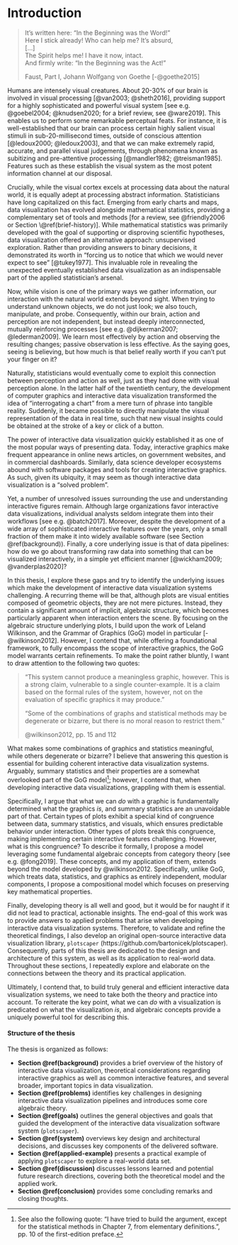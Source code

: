 # Introduction {#introduction}

> It’s written here: "In the Beginning was the Word!" <br>
> Here I stick already! Who can help me? It’s absurd, <br>
> [...] <br>
> The Spirit helps me! I have it now, intact. <br>
> And firmly write: "In the Beginning was the Act!"
>
> Faust, Part I, Johann Wolfgang von Goethe [-@goethe2015]

Humans are intensely visual creatures. About 20-30% of our brain is involved in visual processing [@van2003; @sheth2016], providing support for a highly sophisticated and powerful visual system [see e.g. @goebel2004; @knudsen2020; for a brief review, see @ware2019]. This enables us to perform some remarkable perceptual feats. For instance, it is well-established that our brain can process certain highly salient visual stimuli in sub-20-millisecond times, outside of conscious attention [@ledoux2000; @ledoux2003], and that we can make extremely rapid, accurate, and parallel visual judgements, through phenomena known as subitizing and pre-attentive processing [@mandler1982; @treisman1985]. Features such as these establish the visual system as the most potent information channel at our disposal.

Crucially, while the visual cortex excels at processing data about the natural world, it is equally adept at processing abstract information. Statisticians have long capitalized on this fact. Emerging from early charts and maps, data visualization has evolved alongside mathematical statistics, providing a complementary set of tools and methods [for a review, see @friendly2006 or Section \@ref(brief-history)]. While mathematical statistics was primarily developed with the goal of supporting or disproving scientific hypotheses, data visualization offered an alternative approach: unsupervised exploration. Rather than providing answers to binary decisions, it demonstrated its worth in "forcing us to notice that which we would never expect to see" [@tukey1977]. This invaluable role in revealing the unexpected eventually established data visualization as an indispensable part of the applied statistician's arsenal.

Now, while vision is one of the primary ways we gather information, our interaction with the natural world extends beyond sight. When trying to understand unknown objects, we do not just look; we also touch, manipulate, and probe. Consequently, within our brain, action and perception are not independent, but instead deeply interconnected, mutually reinforcing processes [see e.g. @dijkerman2007; @lederman2009]. We learn most effectively by action and observing the resulting changes; passive observation is less effective. As the saying goes, seeing is believing, but how much is that belief really worth if you can't put your finger on it?

Naturally, statisticians would eventually come to exploit this connection between perception and action as well, just as they had done with visual perception alone. In the latter half of the twentieth century, the development of computer graphics and interactive data visualization transformed the idea of "interrogating a chart" from a mere turn of phrase into tangible reality. Suddenly, it became possible to directly manipulate the visual representation of the data in real time, such that new visual insights could be obtained at the stroke of a key or click of a button.

The power of interactive data visualization quickly established it as one of the most popular ways of presenting data. Today, interactive graphics make frequent appearance in online news articles, on government websites, and in commercial dashboards. Similarly, data science developer ecosystems abound with software packages and tools for creating interactive graphics. As such, given its ubiquity, it may seem as though interactive data visualization is a "solved problem".

Yet, a number of unresolved issues surrounding the use and understanding interactive figures remain. Although large organizations favor interactive data visualizations, individual analysts seldom integrate them into their workflows [see e.g. @batch2017]. Moreover, despite the development of a wide array of sophisticated interactive features over the years, only a small fraction of them make it into widely available software (see Section \@ref(background)). Finally, a core underlying issue is that of data pipelines: how do we go about transforming raw data into something that can be visualized interactively, in a simple yet efficient manner [@wickham2009; @vanderplas2020]?

In this thesis, I explore these gaps and try to identify the underlying issues which make the development of interactive data visualization systems challenging. A recurring theme will be that, although plots are visual entities composed of geometric objects, they are not mere pictures. Instead, they contain a significant amount of implicit, algebraic structure, which becomes particularly apparent when interaction enters the scene. By focusing on the algebraic structure underlying plots, I build upon the work of Leland Wilkinson, and the Grammar of Graphics (GoG) model in particular [-@wilkinson2012]. However, I contend that, while offering a foundational framework, to fully encompass the scope of interactive graphics, the GoG model warrants certain refinements. To make the point rather bluntly, I want to draw attention to the following two quotes:

> "This system cannot produce a meaningless graphic, however. This is a strong claim, vulnerable to a single counter-example. It is a claim based on the formal rules of the system, however, not on the evaluation of specific graphics it may produce."
>
> "Some of the combinations of graphs and statistical methods may be degenerate or bizarre, but there is no moral reason to restrict them."
>
> @wilkinson2012, pp. 15 and 112

What makes some combinations of graphics and statistics meaningful, while others degenerate or bizarre? I believe that answering this question is essential for building coherent interactive data visualization systems. Arguably, summary statistics and their properties are a somewhat overlooked part of the GoG model^[See also the following quote: "I have tried to build the argument, except for the statistical methods in Chapter 7, from elementary definitions.", pp. 10 of the first-edition preface.]; however, I contend that, when developing interactive data visualizations, grappling with them is essential.

Specifically, I argue that what we can *do* with a graphic is fundamentally determined what the graphics *is*, and summary statistics are an unavoidable part of that. Certain types of plots exhibit a special kind of congruence between data, summary statistics, and visuals, which ensures predictable behavior under interaction. Other types of plots break this congruence, making implementing certain interactive features challenging. However, what is this congruence? To describe it formally, I propose a model leveraging some fundamental algebraic concepts from category theory [see e.g. @fong2019]. These concepts, and my application of them, extends beyond the model developed by @wilkinson2012. Specifically, unlike GoG, which treats data, statistics, and graphics as entirely independent, modular components, I propose a compositional model which focuses on preserving key mathematical properties.

Finally, developing theory is all well and good, but it would be for naught if it did not lead to practical, actionable insights. The end-goal of this work was to provide answers to applied problems that arise when developing interactive data visualization systems. Therefore, to validate and refine the theoretical findings, I also develop an original open-source interactive data visualization library, `plotscaper` (https://github.com/bartonicek/plotscaper). Consequently, parts of this thesis are dedicated to the design and architecture of this system, as well as its application to real-world data. Throughout these sections, I repeatedly explore and elaborate on the connections between the theory and its practical application. 

Ultimately, I contend that, to build truly general and efficient interactive data visualization systems, we need to take both the theory and practice into account. To reiterate the key point, what we can *do* with a visualization is predicated on what the visualization *is*, and algebraic concepts provide a uniquely powerful tool for describing this.  

#### Structure of the thesis

The thesis is organized as follows:

- **Section \@ref(background)** provides a brief overview of the history of interactive data visualization, theoretical considerations regarding interactive graphics as well as common interactive features, and several broader, important topics in data visualization. 
- **Section \@ref(problems)** identifies key challenges in designing interactive data visualization pipelines and introduces some core algebraic theory. 
- **Section \@ref(goals)** outlines the general objectives and goals that guided the development of the interactive data visualization software system (`plotscaper`).
- **Section \@ref(system)** overviews key design and architectural decisions, and discusses key components of the delivered software. 
- **Section \@ref(applied-example)** presents a practical example of applying `plotscaper` to explore a real-world data set. 
- **Section \@ref(discussion)** discusses lessons learned and potential future research directions, covering both the theoretical model and the applied work.
- **Section \@ref(conclusion)** provides some concluding remarks and closing thoughts.
